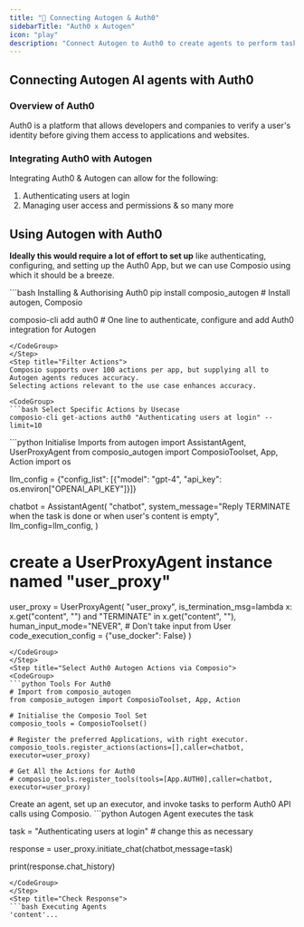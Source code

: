 ```yaml
---
title: "🚀 Connecting Autogen & Auth0"
sidebarTitle: "Auth0 x Autogen"
icon: "play"
description: "Connect Autogen to Auth0 to create agents to perform tasks using natural language"
---
```


## Connecting Autogen AI agents with Auth0

### Overview of Auth0

Auth0 is a platform that allows developers and companies to verify a user's identity before giving them access to applications and websites.

### Integrating Auth0 with Autogen

Integrating Auth0 & Autogen can allow for the following:

1. Authenticating users at login
2. Managing user access and permissions
& so many more

## Using Autogen with Auth0

<Steps>
<Step title="Setting Up the Environment">

**Ideally this would require a lot of effort to set up** like authenticating, configuring, and setting up the Auth0 App, but we can use Composio using which it should be a breeze.

<CodeGroup>
```bash Installing & Authorising Auth0
pip install composio_autogen # Install autogen, Composio 

composio-cli add auth0 # One line to authenticate, configure and add Auth0 integration for Autogen
```
</CodeGroup>
</Step>
<Step title="Filter Actions">
Composio supports over 100 actions per app, but supplying all to Autogen agents reduces accuracy.
Selecting actions relevant to the use case enhances accuracy.

<CodeGroup>
```bash Select Specific Actions by Usecase
composio-cli get-actions auth0 "Authenticating users at login" --limit=10
```
</CodeGroup>

</Step>
<Step title="Import Base Packages">

<CodeGroup>
```python Initialise Imports
from autogen import AssistantAgent, UserProxyAgent
from composio_autogen import ComposioToolset, App, Action
import os

llm_config = {"config_list": [{"model": "gpt-4", "api_key": os.environ["OPENAI_API_KEY"]}]}

chatbot = AssistantAgent(
    "chatbot",
    system_message="Reply TERMINATE when the task is done or when user's content is empty",
    llm_config=llm_config,
)

# create a UserProxyAgent instance named "user_proxy"
user_proxy = UserProxyAgent(
    "user_proxy",
    is_termination_msg=lambda x: x.get("content", "") and "TERMINATE" in x.get("content", ""),
    human_input_mode="NEVER", # Don't take input from User
    code_execution_config = {"use_docker": False}
)
```
</CodeGroup>
</Step>
<Step title="Select Auth0 Autogen Actions via Composio">
<CodeGroup>
```python Tools For Auth0
# Import from composio_autogen
from composio_autogen import ComposioToolset, App, Action

# Initialise the Composio Tool Set
composio_tools = ComposioToolset()

# Register the preferred Applications, with right executor. 
composio_tools.register_actions(actions=[],caller=chatbot, executor=user_proxy)

# Get All the Actions for Auth0
# composio_tools.register_tools(tools=[App.AUTH0],caller=chatbot, executor=user_proxy) 
```
</CodeGroup>
</Step>
<Step title="Execute the Agent">
Create an agent, set up an executor, and invoke tasks to perform Auth0 API calls using Composio. 
<CodeGroup>
```python Autogen Agent executes the task

task = "Authenticating users at login" # change this as necessary

response = user_proxy.initiate_chat(chatbot,message=task)

print(response.chat_history)
```
</CodeGroup>
</Step>
<Step title="Check Response">
```bash Executing Agents
'content'...
```
</Step>
</Steps>
